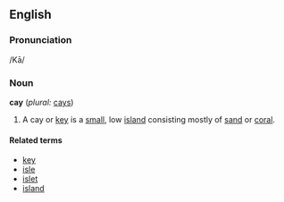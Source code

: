 == English ==
=== Pronunciation ===
/Kā/



===Noun===
'''cay'''  (''plural:'' [[cays]])
# A cay or [[key]] is a [[small]], low [[island]] consisting mostly of [[sand]] or [[coral]].


====Related terms====
*[[key]]
*[[isle]]
*[[islet]]
*[[island]]